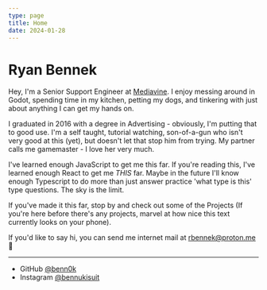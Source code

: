 ```yaml
---
type: page
title: Home
date: 2024-01-28
---
```


# Ryan Bennek

Hey, I'm a Senior Support Engineer at [Mediavine](https://www.mediavine.com/). I enjoy messing around in Godot, spending time in my kitchen, petting my dogs, and tinkering with just about anything I can get my hands on.

I graduated in 2016 with a degree in Advertising - obviously, I'm putting that to good use. I'm a self taught, tutorial watching, son-of-a-gun who isn't very good at this (yet), but doesn't let that stop him from trying. My partner calls me gamemaster - I love her very much.

I've learned enough JavaScript to get me this far. If you're reading this, I've learned enough React to get me _THIS_ far. Maybe in the future I'll know enough Typescript to do more than just answer practice 'what type is this' type questions. The sky is the limit.

If you've made it this far, stop by and check out some of the Projects (If you're here before there's any projects, marvel at how nice this text currently looks on your phone).

If you'd like to say hi, you can send me internet mail at rbennek@proton.me 👋

---

- GitHub [@benn0k](https://github.com/benn0k)
- Instagram [@bennukisuit](https://instagram.com/bennukisuit)
